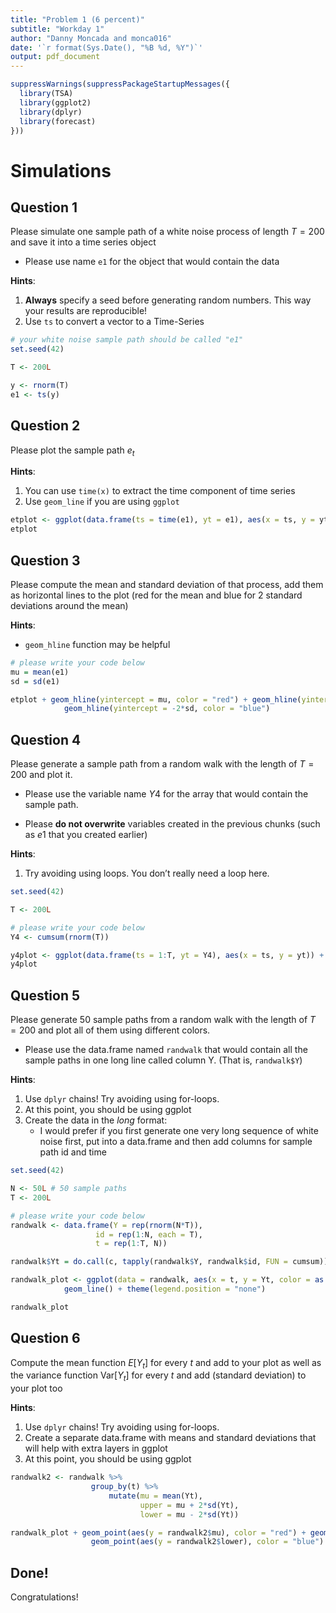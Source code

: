 ```yaml
---
title: "Problem 1 (6 percent)"
subtitle: "Workday 1"
author: "Danny Moncada and monca016"
date: '`r format(Sys.Date(), "%B %d, %Y")`'
output: pdf_document
---
```


```r
suppressWarnings(suppressPackageStartupMessages({
  library(TSA)
  library(ggplot2)
  library(dplyr)
  library(forecast)
}))
```

# Simulations

## Question 1

Please simulate one sample path of a white noise process of length $T=200$ and save it into a time series object

* Please use name `e1` for the object that would contain the data

**Hints**:

1. **Always** specify a seed before generating random numbers. This way your results are reproducible!
1. Use `ts` to convert a vector to a Time-Series

```r

# your white noise sample path should be called "e1"
set.seed(42)

T <- 200L

y <- rnorm(T)
e1 <- ts(y)

```


## Question 2

Please plot the sample path $e_t$

**Hints**:

1. You can use `time(x)` to extract the time component of time series
2. Use `geom_line` if you are using `ggplot`

```r
etplot <- ggplot(data.frame(ts = time(e1), yt = e1), aes(x = ts, y = yt)) + geom_line(alpha = 0.5)
etplot
```


## Question 3

Please compute the mean and standard deviation of that process,
add them as horizontal lines to the plot (red for the mean and blue for 2 standard deviations around the mean)

**Hints**:

* `geom_hline` function may be helpful

```r

# please write your code below
mu = mean(e1)
sd = sd(e1)

etplot + geom_hline(yintercept = mu, color = "red") + geom_hline(yintercept = 2*sd, color = "blue") +
            geom_hline(yintercept = -2*sd, color = "blue")
```


## Question 4

Please generate a sample path from a random walk with the length of $T=200$ and plot it. 

* Please use the variable name $Y4$ for the array that would contain the sample path.

* Please **do not overwrite** variables created in the previous chunks (such as $e1$ that you created earlier)

**Hints**:

1. Try avoiding using loops. You don't really need a loop here.


```r
set.seed(42)

T <- 200L

# please write your code below
Y4 <- cumsum(rnorm(T))

y4plot <- ggplot(data.frame(ts = 1:T, yt = Y4), aes(x = ts, y = yt)) + geom_line(alpha = 0.5)
y4plot

```


## Question 5

Please generate 50 sample paths from a random walk with the length of $T=200$ and plot all of them using different colors.

* Please use the data.frame named `randwalk` that would contain all the sample paths in one long line called column Y. (That is, `randwalk$Y`)

**Hints**:

1. Use `dplyr` chains! Try avoiding using for-loops. 
2. At this point, you should be using ggplot
3. Create the data in the *long* format:
    - I would prefer if you first generate one very long sequence of white noise first, put into a data.frame and then add columns for sample path id and time 

```r
set.seed(42)

N <- 50L # 50 sample paths
T <- 200L 

# please write your code below
randwalk <- data.frame(Y = rep(rnorm(N*T)), 
                   id = rep(1:N, each = T), 
                   t = rep(1:T, N))

randwalk$Yt = do.call(c, tapply(randwalk$Y, randwalk$id, FUN = cumsum))

randwalk_plot <- ggplot(data = randwalk, aes(x = t, y = Yt, color = as.factor(id))) +
            geom_line() + theme(legend.position = "none")

randwalk_plot
```

## Question 6

Compute the mean function $E[Y_t]$ for every $t$ and add to your plot as well as the variance function $\mathrm{Var}[Y_t]$ for every $t$ and add (standard deviation) to your plot too

**Hints**:

1. Use `dplyr` chains! Try avoiding using for-loops. 
2. Create a separate data.frame with means and standard deviations that will help with extra layers in ggplot
3. At this point, you should be using ggplot

```r
randwalk2 <- randwalk %>%
                  group_by(t) %>%
                      mutate(mu = mean(Yt), 
                             upper = mu + 2*sd(Yt),
                             lower = mu - 2*sd(Yt))

randwalk_plot + geom_point(aes(y = randwalk2$mu), color = "red") + geom_point(aes(y = randwalk2$upper), color = "blue") +
                  geom_point(aes(y = randwalk2$lower), color = "blue")

```

## Done!

Congratulations!

